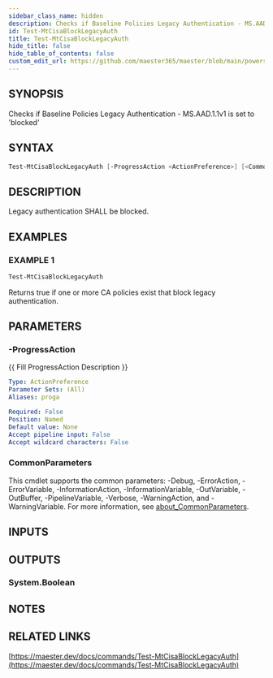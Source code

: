 ```yaml
---
sidebar_class_name: hidden
description: Checks if Baseline Policies Legacy Authentication - MS.AAD.1.1v1 is set to 'blocked'
id: Test-MtCisaBlockLegacyAuth
title: Test-MtCisaBlockLegacyAuth
hide_title: false
hide_table_of_contents: false
custom_edit_url: https://github.com/maester365/maester/blob/main/powershell/public/Test-MtCisaBlockLegacyAuth.ps1
---
```


## SYNOPSIS

Checks if Baseline Policies Legacy Authentication - MS.AAD.1.1v1 is set to 'blocked'

## SYNTAX

```powershell
Test-MtCisaBlockLegacyAuth [-ProgressAction <ActionPreference>] [<CommonParameters>]
```

## DESCRIPTION

Legacy authentication SHALL be blocked.

## EXAMPLES

### EXAMPLE 1

```powershell
Test-MtCisaBlockLegacyAuth
```

Returns true if one or more CA policies exist that block legacy authentication.

## PARAMETERS

### -ProgressAction

\{\{ Fill ProgressAction Description \}\}

```yaml
Type: ActionPreference
Parameter Sets: (All)
Aliases: proga

Required: False
Position: Named
Default value: None
Accept pipeline input: False
Accept wildcard characters: False
```

### CommonParameters

This cmdlet supports the common parameters: -Debug, -ErrorAction, -ErrorVariable, -InformationAction, -InformationVariable, -OutVariable, -OutBuffer, -PipelineVariable, -Verbose, -WarningAction, and -WarningVariable. For more information, see [about_CommonParameters](http://go.microsoft.com/fwlink/?LinkID=113216).

## INPUTS

## OUTPUTS

### System.Boolean

## NOTES

## RELATED LINKS

[https://maester.dev/docs/commands/Test-MtCisaBlockLegacyAuth](https://maester.dev/docs/commands/Test-MtCisaBlockLegacyAuth)
